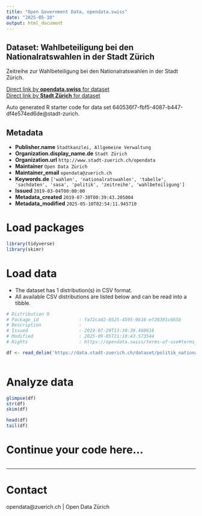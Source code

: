 ```yaml
---
title: "Open Government Data, opendata.swiss"
date: "2025-05-10"
output: html_document
---
```


## Dataset: Wahlbeteiligung bei den Nationalratswahlen in der Stadt Zürich

Zeitreihe zur Wahlbeteiligung bei den Nationalratswahlen in der Stadt Zürich.



[Direct link by **opendata.swiss** for dataset](https://opendata.swiss/de/dataset/wahlbeteiligung-bei-den-nationalratswahlen-in-der-stadt-zurich-seit-19201)<br>
[Direct link by **Stadt Zürich** for dataset](https://data.stadt-zuerich.ch/dataset/politik_nationalratswahlen_wahlbeteiligung_seit1920_od7034)

Auto generated R starter code for data set 640536f7-fbf5-4087-b447-df4e574ed6de@stadt-zurich.

## Metadata

- **Publisher.name** `Stadtkanzlei, Allgemeine Verwaltung`
- **Organization.display_name.de** `Stadt Zürich`
- **Organization.url** `http://www.stadt-zuerich.ch/opendata`
- **Maintainer** `Open Data Zürich`
- **Maintainer_email** `opendata@zuerich.ch`
- **Keywords.de** `['wahlen', 'nationalratswahlen', 'tabelle', 'sachdaten', 'sasa', 'politik', 'zeitreihe', 'wahlbeteiligung']`
- **Issued** `2019-03-04T00:00:00`
- **Metadata_created** `2019-07-30T00:39:43.205004`
- **Metadata_modified** `2025-05-10T02:54:11.945710`


# Load packages

```r

library(tidyverse)
library(skimr)

```

# Load data

-   The dataset has 1 distribution(s) in CSV format.
-   All available CSV distributions are listed below and can be read into a tibble.

```r

# Distribution 0
# Package_id               : fa72cad2-0525-4595-9b16-ef20301c665b
# Description              : 
# Issued                   : 2019-07-29T13:30:39.460618
# Modified                 : 2025-09-05T21:10:43.573544
# Rights                   : https://opendata.swiss/terms-of-use#terms_open

df <- read_delim('https://data.stadt-zuerich.ch/dataset/politik_nationalratswahlen_wahlbeteiligung_seit1920_od7034/download/POL703OD7034.csv')



```

# Analyze data

```r

glimpse(df)
str(df)
skim(df)

head(df)
tail(df)

```

# Continue your code here...

```r

```

------------------------------------------------------------------------

# Contact

opendata@zuerich.ch | Open Data Zürich
